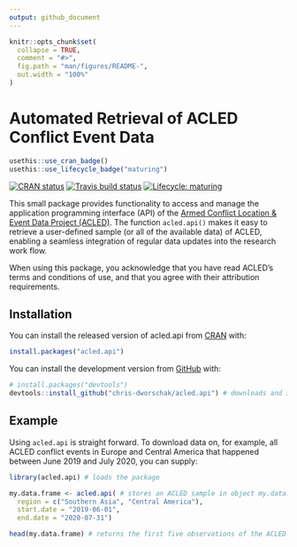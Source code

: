 ```yaml
---
output: github_document
---
```


<!-- README.md is generated from README.Rmd. Please edit that file -->

```r
knitr::opts_chunk$set(
  collapse = TRUE,
  comment = "#>",
  fig.path = "man/figures/README-",
  out.width = "100%"
)
```



# Automated Retrieval of ACLED Conflict Event Data

<!-- badges: start -->
```r
usethis::use_cran_badge()
usethis::use_lifecycle_badge("maturing")
```
[![CRAN status](https://www.r-pkg.org/badges/version/acled.api)](https://CRAN.R-project.org/package=acled.api)
[![Travis build status](https://travis-ci.com/chris-dworschak/acled.api.svg?branch=master)](https://travis-ci.com/chris-dworschak/acled.api)
[![Lifecycle: maturing](https://img.shields.io/badge/lifecycle-maturing-blue.svg)](https://www.tidyverse.org/lifecycle/#maturing)
<!-- badges: end -->

This small package provides functionality to access and manage the application programming interface (API) of the [Armed Conflict Location & Event Data Project (ACLED)](https://acleddata.com/). The function `acled.api()` makes it easy to retrieve a user-defined sample (or all of the available data) of ACLED, enabling a seamless integration of regular data updates into the research work flow. 

When using this package, you acknowledge that you have read ACLED's terms and conditions of use, and that you agree with their attribution requirements.




## Installation

You can install the released version of acled.api from [CRAN](https://CRAN.R-project.org) with: 

``` r
install.packages("acled.api")
```

You can install the development version from [GitHub](https://github.com/) with:

``` r
# install.packages("devtools")
devtools::install_github("chris-dworschak/acled.api") # downloads and installs the package
```


## Example

Using `acled.api` is straight forward. To download data on, for example, all ACLED conflict events in Europe and Central America that happened between June 2019 and July 2020, you can supply:


```r
library(acled.api) # loads the package

my.data.frame <- acled.api( # stores an ACLED sample in object my.data.frame
  region = c("Southern Asia", "Central America"), 
  start.date = "2019-06-01", 
  end.date = "2020-07-31")

head(my.data.frame) # returns the first five observations of the ACLED sample
```

